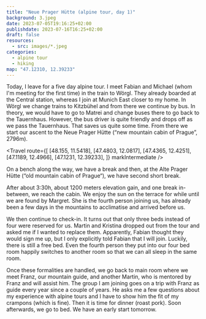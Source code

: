 ```yaml
---
title: "Neue Prager Hütte (alpine tour, day 1)"
background: 3.jpeg
date: 2023-07-05T19:16:25+02:00
publishdate: 2023-07-16T16:25+02:00
draft: false
resources:
  - src: images/*.jpeg
categories:
  - alpine tour
  - hiking
map: "47.12310, 12.39233"
---
```


Today, I leave for a five day alpine tour. I meet Fabian and Michael (whom I'm
meeting for the first time) in the train to Wörgl. They already boarded at
the Central station, whereas I join at Munich East closer to my home. In Wörgl
we change trains to Kitzbühel and from there we continue by bus. In theory, we
would have to go to Matrei and change buses there to go back to the Tauernhaus.
However, the bus driver is quite friendly and drops off as we pass the
Tauernhaus. That saves us quite some time. From there we start our ascent to the
Neue Prager Hütte (“new mountain cabin of Prague”, 2796m).

<Travel
  route={[
    [48.155, 11.5418],
    [47.4803, 12.0817],
    [47.4365, 12.4251],
    [47.1189, 12.4966],
    [47.1231, 12.39233],
  ]}
  markIntermediate
/>

<Gallery>
  <Rimg src="1.jpeg" alt="Hohe Tauern" />
  <Rimg src="2.jpeg" alt="Hohe Tauern" />
  <Rimg src="3.jpeg" alt="Hohe Tauern" />
  <Rimg src="4.jpeg" caption="View of the Schlatenkees glacier." />
</Gallery>

On a bench along the way, we have a break and then, at the Alte Prager
Hütte (“old mountain cabin of Prague“), we have second short break.

<Pano src="1.jpeg" view="View at the Alte Prager Hütte." />

After about 3:30h, about 1200 meters elevation gain, and one break in-between,
we reach the cabin. We enjoy the sun on the terrace for while until we are found
by Margret. She is the fourth person joining us, has already been a few days
in the mountains to acclimatise and arrived before us.

We then continue to check-in. It turns out that only three beds instead of four
were reserved for us. Martin and Kristina dropped out from the tour and asked me
if I wanted to replace them. Apparently, Fabian thought they would sign me up,
but I only explicitly told Fabian that I will join. Luckily, there is still
a free bed. Even the fourth person they put into our four bed room happily
switches to another room so that we can all sleep in the same room.

Once these formalities are handled, we go back to main room where we meet Franz,
our mountain guide, and another Martin, who is mentored by Franz and will assist
him. The group I am joining goes on a trip with Franz as guide every year since
a couple of years. He asks me a few questions about my experience with alpine
tours and I have to show him the fit of my crampons (which is fine). Then it is
time for dinner (roast pork). Soon afterwards, we go to bed. We have an early
start tomorrow.

<Nextday />
